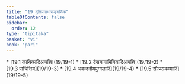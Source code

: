 ```yaml
---
title: "19 दुतियगाथासङ्गणिक"
tableOfContents: false
sidebar:
  order: 12
type: "tipitaka"
basket: "vi"
book: "pari"
---
```



<DynamicBreadcrumb />



<TableOfContents book="pari" section="19">
* [19.1 कायिकादिआपत्ति](19/19-1)
* [19.2 देसनागामिनियादिआपत्ति](19/19-2)
* [19.3 पाचित्तिय](19/19-3)
* [19.4 अवन्दनीयपुग्गलादि](19/19-4)
* [19.5 सोळसकम्मादि](19/19-5)
</TableOfContents>